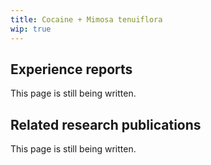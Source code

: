 ---
title: Cocaine + Mimosa tenuiflora
wip: true
---

## Experience reports

This page is still being written.

## Related research publications

This page is still being written.

